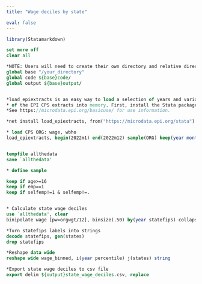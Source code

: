 ```yaml
---
title: "Wage deciles by state"

eval: false
---
```


```r
library(Statamarkdown)
```

```stata
set more off
clear all

*NOTE: Users will need to create their own directory and relative directories 
global base "/your_directory"
global code ${base}code/
global output ${base}output/


*load_epiextracts is an easy way to load a selection of years and variables 
* of the EPI CPS extracts into memory. First, install the Stata package with
*See https://microdata.epi.org/basicuse/ for use information.

*net install load_epiextracts, from("https://microdata.epi.org/stata")

* load CPS ORG: wage, wbho
load_epiextracts, begin(2022m1) end(2022m12) sample(ORG) keep(year month orgwgt age emp selfemp wage statefips)


tempfile allthedata
save `allthedata'

* define sample

keep if age>=16
keep if emp==1
keep if selfemp!=1 & selfemp!=.


* Calculate state wage deciles
use `allthedata', clear
binipolate wage [pw=orgwgt/12], binsize(.50) by(year statefips) collapsefun(gcollapse) p(10 20 30 40 50 60 70 80 90)

*Turn statefips labels into strings
decode statefips, gen(states)
drop statefips

*Reshape data wide
reshape wide wage_binned, i(year percentile) j(states) string

*Export state wage deciles to csv file
export delim ${output}state_wage_deciles.csv, replace

```
